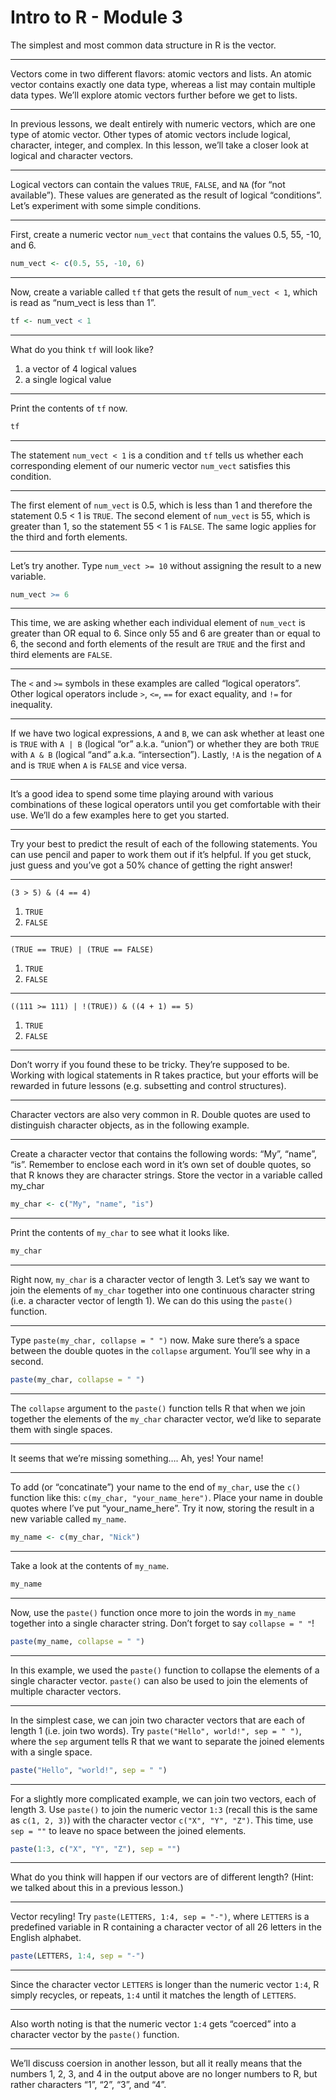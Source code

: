 Intro to R - Module 3
========================================================

The simplest and most common data structure in R is the vector. 

---

Vectors come in two different flavors: atomic vectors and lists. An atomic vector contains exactly one data type, whereas a list may contain multiple data types. We'll explore atomic vectors further before we get to lists.

---

In previous lessons, we dealt entirely with numeric vectors, which are one type of atomic vector. Other types of atomic vectors include logical, character, integer, and complex. In this lesson, we'll take a closer look at logical and character vectors.

---

Logical vectors can contain the values `TRUE`, `FALSE`, and `NA` (for "not available"). These values are generated as the result of logical "conditions". Let's experiment with some simple conditions.

---

First, create a numeric vector `num_vect` that contains the values 0.5, 55, -10, and 6.

```r
num_vect <- c(0.5, 55, -10, 6)
```

---

Now, create a variable called `tf` that gets the result of `num_vect < 1`, which is read as "num_vect is less than 1".

```r
tf <- num_vect < 1
```

---

What do you think `tf` will look like?

1. a vector of 4 logical values
2. a single logical value

---

Print the contents of `tf` now.

```r
tf
```

---

The statement `num_vect < 1` is a condition and `tf` tells us whether each corresponding element of our numeric vector `num_vect` satisfies this condition.

---

The first element of `num_vect` is 0.5, which is less than 1 and therefore the statement 0.5 < 1 is `TRUE`. The second element of `num_vect` is 55, which is greater than 1, so the statement 55 < 1 is `FALSE`. The same logic applies for the third and forth elements.

---

Let's try another. Type `num_vect >= 10` without assigning the result to a new variable.

```r
num_vect >= 6
```

---

This time, we are asking whether each individual element of `num_vect` is greater than OR equal to 6. Since only 55 and 6 are greater than or equal to 6, the second and forth elements of the result are `TRUE` and the first and third elements are `FALSE`.

---

The `<` and `>=` symbols in these examples are called "logical operators". Other logical operators include `>`, `<=`, `==` for exact equality, and `!=` for inequality.

---

If we have two logical expressions, `A` and `B`, we can ask whether at least one is `TRUE` with `A | B` (logical "or" a.k.a. "union") or whether they are both `TRUE` with `A & B` (logical "and" a.k.a. "intersection"). Lastly, `!A` is the negation of `A` and is `TRUE` when `A` is `FALSE` and vice versa.

---

It's a good idea to spend some time playing around with various combinations of these logical operators until you get comfortable with their use. We'll do a few examples here to get you started.

---

Try your best to predict the result of each of the following statements. You can use pencil and paper to work them out if it's helpful. If you get stuck, just guess and you've got a 50% chance of getting the right answer!

---

`(3 > 5) & (4 == 4)`

1. `TRUE`
2. `FALSE`

---

`(TRUE == TRUE) | (TRUE == FALSE)`

1. `TRUE`
2. `FALSE`

---

`((111 >= 111) | !(TRUE)) & ((4 + 1) == 5)`

1. `TRUE`
2. `FALSE`

---

Don't worry if you found these to be tricky. They're supposed to be. Working with logical statements in R takes practice, but your efforts will be rewarded in future lessons (e.g. subsetting and control structures).

---

Character vectors are also very common in R. Double quotes are used to distinguish character objects, as in the following example.

---

Create a character vector that contains the following words: "My", "name", "is". Remember to enclose each word in it's own set of double quotes, so that R knows they are character strings. Store the vector in a variable called my_char

```r
my_char <- c("My", "name", "is")
```

---

Print the contents of `my_char` to see what it looks like.

```r
my_char
```

---

Right now, `my_char` is a character vector of length 3. Let's say we want to join the elements of `my_char` together into one continuous character string (i.e. a character vector of length 1). We can do this using the `paste()` function.

---

Type `paste(my_char, collapse = " ")` now. Make sure there's a space between the double quotes in the `collapse` argument. You'll see why in a second.

```r
paste(my_char, collapse = " ")
```

---

The `collapse` argument to the `paste()` function tells R that when we join together the elements of the `my_char` character vector, we'd like to separate them with single spaces.

---

It seems that we're missing something.... Ah, yes! Your name!

---

To add (or "concatinate") your name to the end of `my_char`, use the `c()` function like this: `c(my_char, "your_name_here")`. Place your name in double quotes where I've put "your_name_here". Try it now, storing the result in a new variable called `my_name`.

```r
my_name <- c(my_char, "Nick")
```

---

Take a look at the contents of `my_name`.

```r
my_name
```

---

Now, use the `paste()` function once more to join the words in `my_name` together into a single character string. Don't forget to say `collapse = " "`!

```r
paste(my_name, collapse = " ")
```

---

In this example, we used the `paste()` function to collapse the elements of a single character vector. `paste()` can also be used to join the elements of multiple character vectors.

---

In the simplest case, we can join two character vectors that are each of length 1 (i.e. join two words). Try `paste("Hello", world!", sep = " ")`, where the `sep` argument tells R that we want to separate the joined elements with a single space.

```r
paste("Hello", "world!", sep = " ")
```

---

For a slightly more complicated example, we can join two vectors, each of length 3. Use `paste()` to join the numeric vector `1:3` (recall this is the same as `c(1, 2, 3)`) with the character vector `c("X", "Y", "Z")`. This time, use `sep = ""` to leave no space between the joined elements.

```r
paste(1:3, c("X", "Y", "Z"), sep = "")
```

---

What do you think will happen if our vectors are of different length? (Hint: we talked about this in a previous lesson.)

---

Vector recyling! Try `paste(LETTERS, 1:4, sep = "-")`, where `LETTERS` is a predefined variable in R containing a character vector of all 26 letters in the English alphabet.

```r
paste(LETTERS, 1:4, sep = "-")
```

---

Since the character vector `LETTERS` is longer than the numeric vector `1:4`, R simply recycles, or repeats, `1:4` until it matches the length of `LETTERS`.

---

Also worth noting is that the numeric vector `1:4` gets "coerced" into a character vector by the `paste()` function. 

---

We'll discuss coersion in another lesson, but all it really means that the numbers 1, 2, 3, and 4 in the output above are no longer numbers to R, but rather characters "1", "2", "3", and "4".
